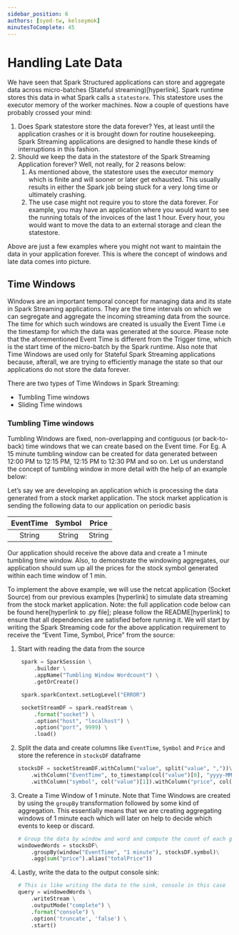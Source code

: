 ```yaml
---
sidebar_position: 6
authors: [syed-tw, kelseymok]
minutesToComplete: 45
---
```


# Handling Late Data

We have seen that Spark Structured applications can store and aggregate data across micro-batches (Stateful streaming)[hyperlink]. Spark runtime stores this data in what Spark calls a `statestore`. This statestore uses the executor memory of the worker machines. Now a couple of questions have probably crossed your mind:

1. Does Spark statestore store the data forever? Yes, at least until the application crashes or it is brought down for routine housekeeping. Spark Streaming applications are designed to handle these kinds of interruptions in this fashion.
2. Should we keep the data in the statestore of the Spark Streaming Application forever? Well, not really, for 2 reasons below:
   1. As mentioned above, the statestore uses the executor memory which is finite and will sooner or later get exhausted. This usually results in either the Spark job being stuck for a very long time or ultimately crashing.
   2. The use case might not require you to store the data forever. For example, you may have an application where you would want to see the running totals of the invoices of the last 1 hour. Every hour, you would want to move the data to an external storage and clean the statestore.

Above are just a few examples where you might not want to maintain the data in your application forever. This is where the concept of windows and late data comes into picture.

## Time Windows

Windows are an important temporal concept for managing data and its state in Spark Streaming applications. They are the time intervals on which we can segregate and aggregate the incoming streaming data from the source. The time for which such windows are created is usually the Event Time i.e the timestamp for which the data was generated at the source. Please note that the aforementioned Event Time is different from the Trigger time, which is the start time of the micro-batch by the Spark runtime. Also note that Time Windows are used only for Stateful Spark Streaming applications because, afterall, we are trying to efficiently manage the state so that our applications do not store the data forever.

There are two types of Time Windows in Spark Streaming:

- Tumbling Time windows
- Sliding Time windows

### Tumbling Time windows

Tumbling Windows are fixed, non-overlapping and contiguous (or back-to-back) time windows that we can create based on the Event time. For Eg. A 15 minute tumbling window can be created for data generated between 12:00 PM to 12:15 PM, 12:15 PM to 12:30 PM and so on. Let us understand the concept of tumbling window in more detail with the help of an example below:

Let’s say we are developing an application which is processing the data generated from a stock market application. The stock market application is sending the following data to our application on periodic basis

| EventTime | Symbol | Price  |
| :-------: | :----: | ------ |
|  String   | String | String |

Our application should receive the above data and create a 1 minute tumbling time window. Also, to demonstrate the windowing aggregates, our application should sum up all the prices for the stock symbol generated within each time window of 1 min.

To implement the above example, we will use the netcat application (Socket Source) from our previous examples [hyperlink] to simulate data streaming from the stock market application. Note: the full application code below can be found here[hyperlink to .py file]; please follow the README[hyperlink] to ensure that all dependencies are satisfied before running it. We will start by writing the Spark Streaming code for the above application requirement to receive the “Event Time, Symbol, Price” from the source:

1. Start with reading the data from the source
   ```python
    spark = SparkSession \
        .builder \
        .appName("Tumbling Window Wordcount") \
        .getOrCreate()

    spark.sparkContext.setLogLevel("ERROR")

    socketStreamDF = spark.readStream \
        .format("socket") \
        .option("host", "localhost") \
        .option("port", 9999) \
        .load()
    ```
2. Split the data and create columns like `EventTime`, `Symbol` and `Price` and store the reference in `stocksDF` dataframe
    ```python
    stocksDF = socketStreamDF.withColumn("value", split("value", ","))\
        .withColumn("EventTime", to_timestamp(col("value")[0], "yyyy-MM-dd HH:mm:ss")) \
        .withColumn("symbol", col("value")[1]).withColumn("price", col("value")[2].cast(DoubleType()))
    ```
3. Create a Time Window of 1 minute. Note that Time Windows are created by using the `groupBy` transformation followed by some kind of aggregation. This essentially means that we are creating aggregating windows of 1 minute each which will later on help to decide which events to keep or discard.
    ```python
   # Group the data by window and word and compute the count of each group
    windowedWords = stocksDF\
        .groupBy(window("EventTime", "1 minute"), stocksDF.symbol)\
        .agg(sum("price").alias("totalPrice"))
    ```
 4. Lastly, write the data to the output console sink:
    ```python
    # This is like writing the data to the sink, console in this case
    query = windowedWords \
        .writeStream \
        .outputMode("complete") \
        .format("console") \
        .option('truncate', 'false') \
        .start()

    ```